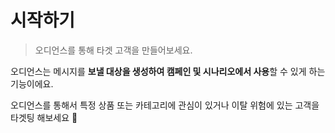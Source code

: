# 시작하기

> 오디언스를 통해 타겟 고객을 만들어보세요.

오디언스는 메시지를 **보낼 대상을 생성하여 캠페인 및 시나리오에서 사용**할 수 있게 하는 기능이에요.

오디언스를 통해서 특정 상품 또는 카테고리에 관심이 있거나 이탈 위험에 있는 고객을 타겟팅 해보세요 🎯
